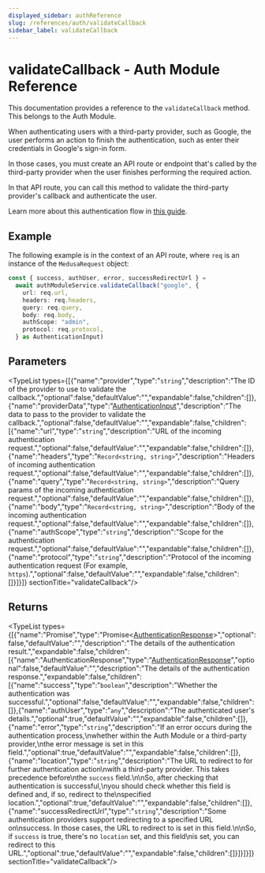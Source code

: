 ```yaml
---
displayed_sidebar: authReference
slug: /references/auth/validateCallback
sidebar_label: validateCallback
---
```



# validateCallback - Auth Module Reference

This documentation provides a reference to the `validateCallback` method. This belongs to the Auth Module.

When authenticating users with a third-party provider, such as Google, the user performs an
action to finish the authentication, such as enter their credentials in Google's sign-in
form.

In those cases, you must create an API route or endpoint that's called by the third-party
provider when the user finishes performing the required action.

In that API route, you can call this method to validate the third-party provider's
callback and authenticate the user.

Learn more about this authentication flow in [this guide](https://docs.medusajs.com/experimental/auth/auth-flows#authentication-with-third-party-service).

## Example

The following example is in the context of an API route, where
`req` is an instance of the `MedusaRequest` object:

```ts
const { success, authUser, error, successRedirectUrl } =
  await authModuleService.validateCallback("google", {
    url: req.url,
    headers: req.headers,
    query: req.query,
    body: req.body,
    authScope: "admin",
    protocol: req.protocol,
  } as AuthenticationInput)
```

## Parameters

<TypeList types={[{"name":"provider","type":"`string`","description":"The ID of the provider to use to validate the callback.","optional":false,"defaultValue":"","expandable":false,"children":[]},{"name":"providerData","type":"[AuthenticationInput](../../interfaces/auth.AuthenticationInput.mdx)","description":"The data to pass to the provider to validate the callback.","optional":false,"defaultValue":"","expandable":false,"children":[{"name":"url","type":"`string`","description":"URL of the incoming authentication request.","optional":false,"defaultValue":"","expandable":false,"children":[]},{"name":"headers","type":"`Record<string, string>`","description":"Headers of incoming authentication request.","optional":false,"defaultValue":"","expandable":false,"children":[]},{"name":"query","type":"`Record<string, string>`","description":"Query params of the incoming authentication request.","optional":false,"defaultValue":"","expandable":false,"children":[]},{"name":"body","type":"`Record<string, string>`","description":"Body of the incoming authentication request.","optional":false,"defaultValue":"","expandable":false,"children":[]},{"name":"authScope","type":"`string`","description":"Scope for the authentication request.","optional":false,"defaultValue":"","expandable":false,"children":[]},{"name":"protocol","type":"`string`","description":"Protocol of the incoming authentication request (For example, `https`).","optional":false,"defaultValue":"","expandable":false,"children":[]}]}]}  sectionTitle="validateCallback"/>

## Returns

<TypeList types={[{"name":"Promise","type":"Promise&#60;[AuthenticationResponse](../../interfaces/auth.AuthenticationResponse.mdx)&#62;","optional":false,"defaultValue":"","description":"The details of the authentication result.","expandable":false,"children":[{"name":"AuthenticationResponse","type":"[AuthenticationResponse](../../interfaces/auth.AuthenticationResponse.mdx)","optional":false,"defaultValue":"","description":"The details of the authentication response.","expandable":false,"children":[{"name":"success","type":"`boolean`","description":"Whether the authentication was successful.","optional":false,"defaultValue":"","expandable":false,"children":[]},{"name":"authUser","type":"`any`","description":"The authenticated user's details.","optional":true,"defaultValue":"","expandable":false,"children":[]},{"name":"error","type":"`string`","description":"If an error occurs during the authentication process,\nwhether within the Auth Module or a third-party provider,\nthe error message is set in this field.","optional":true,"defaultValue":"","expandable":false,"children":[]},{"name":"location","type":"`string`","description":"The URL to redirect to for further authentication action\nwith a third-party provider. This takes precedence before\nthe `success` field.\n\nSo, after checking that authentication is successful,\nyou should check whether this field is defined and, if so, redirect to the\nspecified location.","optional":true,"defaultValue":"","expandable":false,"children":[]},{"name":"successRedirectUrl","type":"`string`","description":"Some authentication providers support redirecting to a specified URL on\nsuccess. In those cases, the URL to redirect to is set in this field.\n\nSo, if `success` is true, there's no `location` set, and this field\nis set, you can redirect to this URL.","optional":true,"defaultValue":"","expandable":false,"children":[]}]}]}]}  sectionTitle="validateCallback"/>
